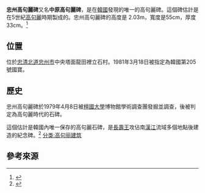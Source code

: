 '''忠州高句麗碑'''又名'''中原高句麗碑'''，是在[[韓國|韓國]]發現的唯一的高句麗碑。這個碑估計是在5世紀[[高句麗|高句麗]]時期製成的。忠州高句麗碑的高度是 2.03m，寬度是55cm，厚度33cm。<ref>{{cite web |title=충주고구려비 |url=https://ko.wikipedia.org/wiki/%EC%B6%A9%EC%A3%BC_%EA%B3%A0%EA%B5%AC%EB%A0%A4%EB%B9%84 |website=wikipedia |access-date=2020-07-09 |archive-date=2015-11-01 |archive-url=https://web.archive.org/web/20151101105658/https://ko.wikipedia.org/wiki/%EC%B6%A9%EC%A3%BC_%EA%B3%A0%EA%B5%AC%EB%A0%A4%EB%B9%84 |dead-url=no }}</ref>

== 位置 ==

位於[[忠清北道|忠清北道]][[忠州市|忠州市]]中央塔面龍田裡立石村。1981年3月18日被指定為韓國第205號國寶。

== 歷史 ==

忠州高句麗碑於1979年4月8日被[[檀國大學|檀國大學]]博物館學術調查團發掘並調查，後被判定為高句麗時代的石碑。

這個估計是韓國內唯一保存的高句麗石碑，是[[長壽王|長壽王]]攻佔南[[漢江_(韓國)|漢江]]流域多個地點後建造的紀念碑。<ref>{{cite book |title=韓國 考古學 事典 |isbn=9788955080254}}</ref>
[[分类:高句丽建筑|分类:高句丽建筑]]

==參考來源 ==

{{reflist}}